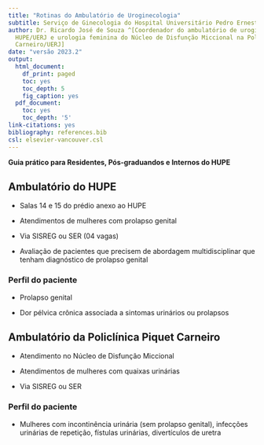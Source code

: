 ```yaml
---
title: "Rotinas do Ambulatório de Uroginecologia"
subtitle: Serviço de Ginecologia do Hospital Universitário Pedro Ernesto - UERJ
author: Dr. Ricardo José de Souza ^[Coordenador do ambulatório de uroginecologia no
  HUPE/UERJ e urologia feminina do Núcleo de Disfunção Miccional na Policlínica Piquet
  Carneiro/UERJ]
date: "versão 2023.2"
output:
  html_document:
    df_print: paged
    toc: yes
    toc_depth: 5
    fig_caption: yes
  pdf_document:
    toc: yes
    toc_depth: '5'
link-citations: yes
bibliography: references.bib
csl: elsevier-vancouver.csl
---
```


**Guia prático para Residentes, Pós-graduandos e Internos do HUPE**

## **Ambulatório do HUPE**

-   Salas 14 e 15 do prédio anexo ao HUPE

-   Atendimentos de mulheres com prolapso genital

-   Via SISREG ou SER (04 vagas)

-   Avaliação de pacientes que precisem de abordagem multidisciplinar que tenham diagnóstico de prolapso genital

### **Perfil do paciente**

-   Prolapso genital

-   Dor pélvica crônica associada a sintomas urinários ou prolapsos

## **Ambulatório da Policlínica Piquet Carneiro**

-   Atendimento no Núcleo de Disfunção Miccional

-   Atendimentos de mulheres com quaixas urinárias

-   Via SISREG ou SER

### **Perfil do paciente**

-   Mulheres com incontinência urinária (sem prolapso genital), infecções urinárias de repetição, fístulas urinárias, divertículos de uretra
